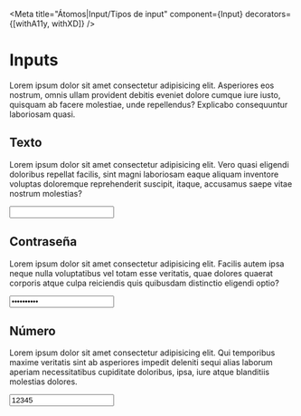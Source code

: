<!-- Addons -->

<!-- Component -->

<Meta
  title="Átomos|Input/Tipos de input"
  component={Input}
  decorators={[withA11y, withXD]} />


# Inputs

Lorem ipsum dolor sit amet consectetur adipisicing elit. Asperiores eos nostrum, omnis ullam provident debitis eveniet dolore cumque iure iusto, quisquam ab facere molestiae, unde repellendus? Explicabo consequuntur laboriosam quasi.

## Texto

Lorem ipsum dolor sit amet consectetur adipisicing elit. Vero quasi eligendi doloribus repellat facilis, sint magni laboriosam eaque aliquam inventore voluptas doloremque reprehenderit suscipit, itaque, accusamus saepe vitae nostrum molestias?

<Preview>
  <Story name="Texto">
    <Input
    type="text"
    label="Texto"
    onChange={action("onChange")} />
  </Story>
</Preview>


## Contraseña

Lorem ipsum dolor sit amet consectetur adipisicing elit. Facilis autem ipsa neque nulla voluptatibus vel totam esse veritatis, quae dolores quaerat corporis atque culpa reiciendis quis quibusdam distinctio eligendi optio?

<Preview>
  <Story name="Contraseña">
    <Input
      type="password"
      label="Contraseña"
      value="contraseña"
      onChange={action("onChange")} />
  </Story>
</Preview>


## Número

Lorem ipsum dolor sit amet consectetur adipisicing elit. Qui temporibus maxime veritatis sint ab asperiores impedit deleniti sequi alias laborum aperiam necessitatibus cupiditate doloribus, ipsa, iure atque blanditiis molestias dolores.

<Preview>
  <Story name="Número">
    <Input
      type="number"
      label="Número"
      value="12345"
      onChange={action("onChange")} />
  </Story>
</Preview>
